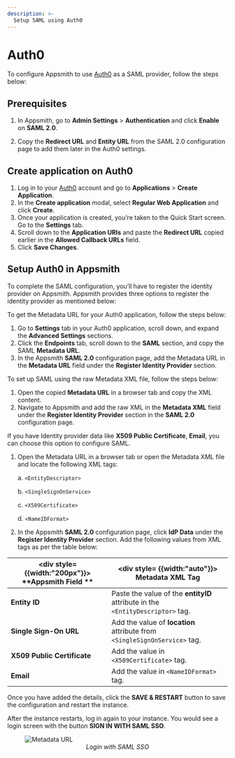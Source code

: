 ```yaml
---
description: >-
  Setup SAML using Auth0
---
```



# Auth0

To configure Appsmith to use [Auth0](https://auth0.com/) as a SAML provider, follow the steps below:

## Prerequisites

1. In Appsmith, go to **Admin Settings** > **Authentication** and click **Enable** on  **SAML 2.0**.

2. Copy the **Redirect URL** and **Entity URL** from the SAML 2.0 configuration page to add them later in the Auth0 settings. 

##  Create application on Auth0

1. Log in to your [Auth0](https://auth0.com/) account and go to **Applications** > **Create Application**. 
2. In the **Create application** modal, select **Regular Web Application** and click **Create**.
3. Once your application is created, you’re taken to the Quick Start screen. Go to the **Settings** tab.
4. Scroll down to the **Application URIs** and paste the **Redirect URL** copied earlier in the **Allowed Callback URLs** field.
5. Click **Save Changes**.

## Setup Auth0 in Appsmith

To complete the SAML configuration, you’ll have to register the identity provider on Appsmith. Appsmith provides three options to register the identity provider as mentioned below:

<Tabs queryString="auth0-saml">
<TabItem label="Metadata URL (recommended)" value="auth0metadataurl">

To get the Metadata URL for your Auth0 application, follow the steps below:
1. Go to **Settings** tab in your Auth0 application, scroll down, and expand the **Advanced Settings** sections.
2. Click the **Endpoints** tab, scroll down to the **SAML** section, and copy the SAML **Metadata URL**.
3. In the Appsmith **SAML 2.0** configuration page, add the Metadata URL in the **Metadata URL** field under the **Register Identity Provider** section.

</TabItem>

<TabItem label="Metadata XML" value="auth0metdataxml">

To set up SAML using the raw Metadata XML file, follow the steps below:
1. Open the copied **Metadata URL** in a browser tab and copy the XML content.
2. Navigate to Appsmith and add the raw XML in the **Metadata XML** field under the **Register Identity Provider** section in the **SAML 2.0** configuration page.

</TabItem>
<TabItem label="Idp data" value="auth0idpdata">

If you have Identity provider data like **X509 Public Certificate**, **Email**, you can choose this option to configure SAML.

1. Open the Metadata URL in a browser tab or open the Metadata XML file and locate the following XML tags:

    a. `<EntityDescriptor>`

    b. `<SingleSignOnService>`

    c. `<X509Certificate>`
    
    d. `<NameIDFormat>`

2. In the Appsmith **SAML 2.0** configuration page, click **IdP Data** under the **Register Identity Provider** section. Add the following values from XML tags as per the table below:

| <div style= {{width:"200px"}}> **Appsmith Field ** </div>  | <div style= {{width:"auto"}}> **Metadata XML Tag**  </div>                                                                      |
| ------------------- | ------------------------------------------------------------------------------------------ |
| **Entity ID**               | Paste the value of the **entityID** attribute in the `<EntityDescriptor>` tag.                 |
| **Single Sign-On URL**      | Add the value of **location** attribute from `<SingleSignOnService>` tag. |
| **X509 Public Certificate** | Add the value in `<X509Certificate>` tag. |
| **Email**                   | Add the value in `<NameIDFormat>` tag. |


</TabItem>
</Tabs>

Once you have added the details, click the **SAVE & RESTART** button to save the configuration and restart the instance. 

After the instance restarts, log in again to your instance. You would see a login screen with the button **SIGN IN WITH SAML SSO**.

<figure>
  <img src="/img/Appsmith-Login-Screen-Shows-SAML.png" style= {{width:"400px", height:"auto"}} alt="Metadata URL"/>
  <figcaption align = "center"><i>Login with SAML SSO </i></figcaption>
</figure>